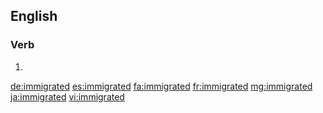 ==English==

===Verb===
{{head|en|verb form}}

# {{en-past of|immigrate}}

[[de:immigrated]]
[[es:immigrated]]
[[fa:immigrated]]
[[fr:immigrated]]
[[mg:immigrated]]
[[ja:immigrated]]
[[vi:immigrated]]